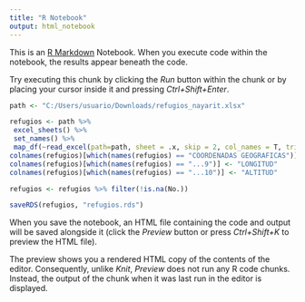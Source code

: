 ```yaml
---
title: "R Notebook"
output: html_notebook
---
```


This is an [R Markdown](http://rmarkdown.rstudio.com) Notebook. When you execute code within the notebook, the results appear beneath the code. 

Try executing this chunk by clicking the *Run* button within the chunk or by placing your cursor inside it and pressing *Ctrl+Shift+Enter*. 



```r
path <- "C:/Users/usuario/Downloads/refugios_nayarit.xlsx"
```

```r
refugios <- path %>% 
 excel_sheets() %>% 
 set_names() %>% 
 map_df(~read_excel(path=path, sheet = .x, skip = 2, col_names = T, trim_ws = T))
colnames(refugios)[which(names(refugios) == "COORDENADAS GEOGRAFICAS")] <- "LATITUD"
colnames(refugios)[which(names(refugios) == "...9")] <- "LONGITUD"
colnames(refugios)[which(names(refugios) == "...10")] <- "ALTITUD"
```

```r
refugios <- refugios %>% filter(!is.na(No.))
```



```r
saveRDS(refugios, "refugios.rds")
```




When you save the notebook, an HTML file containing the code and output will be saved alongside it (click the *Preview* button or press *Ctrl+Shift+K* to preview the HTML file).

The preview shows you a rendered HTML copy of the contents of the editor. Consequently, unlike *Knit*, *Preview* does not run any R code chunks. Instead, the output of the chunk when it was last run in the editor is displayed.
